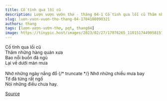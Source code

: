 ```yaml
---
title: Cố tình qua lối cũ
description: Lượn vượn vườn thơ - tháng 04-1 Cố tình qua lối cũ Thăm những hàng quán xưa
slug: luon-vuon-vuon-tho-thang-04-1704188090321
authors: thang
tags: [lượn-vượn-vườn-thơ, pqt, thang04]
image: https://tinypic.host/images/2023/02/27/17076265_1101517449958157_9219677600476037120_n.th.jpg
---
```


Cố tình qua lối cũ\
Thăm những hàng quán xưa\
Bao nỗi buồn đã ngủ\
Lại về dưới màn mưa\
\
Nhớ những ngày nắng đổ
{/* truncate */}
Nhớ những chiều mưa bay\
Tớ đã từng rất ngố\
Nói những điều chưa hay.

[Source](https://www.facebook.com/ape.poem/posts/pfbid0UeCPrtNMXJMAbFAXzhKzFFFKjdHkipZ3V9myFAuKM4yiGJKggSN5GuHkgoDd76kUl)
